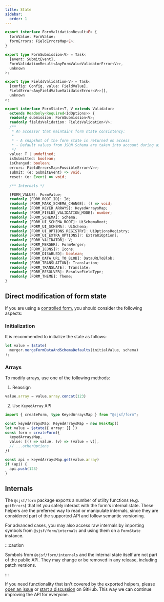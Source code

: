 ```yaml
---
title: State
sidebar:
  order: 1
---
```


```typescript
export interface FormValidationResult<E> {
  formValue: FormValue;
  formErrors: FieldErrorsMap<E>;
}

export type FormSubmission<V> = Task<
  [event: SubmitEvent],
  FormValidationResult<AnyFormValueValidatorError<V>>,
  unknown
>;

export type FieldsValidation<V> = Task<
  [config: Config, value: FieldValue],
  FieldError<AnyFieldValueValidatorError<V>>[],
  unknown
>;

export interface FormState<T, V extends Validator>
  extends Readonly<Required<IdOptions>> {
  readonly submission: FormSubmission<V>;
  readonly fieldsValidation: FieldsValidation<V>;
  /**
   * An accessor that maintains form state consistency:
   *
   * - A snapshot of the form state is returned on access
   * - Default values from JSON Schema are taken into account during assignment
   */
  value: T | undefined;
  isSubmitted: boolean;
  isChanged: boolean;
  errors: FieldErrorsMap<PossibleError<V>>;
  submit: (e: SubmitEvent) => void;
  reset: (e: Event) => void;

  /** Internals */

  [FORM_VALUE]: FormValue;
  readonly [FORM_ROOT_ID]: Id;
  readonly [FORM_MARK_SCHEMA_CHANGE]: () => void;
  readonly [FORM_KEYED_ARRAYS]: KeyedArraysMap;
  readonly [FORM_FIELDS_VALIDATION_MODE]: number;
  readonly [FORM_SCHEMA]: Schema;
  readonly [FORM_UI_SCHEMA_ROOT]: UiSchemaRoot;
  readonly [FORM_UI_SCHEMA]: UiSchema;
  readonly [FORM_UI_OPTIONS_REGISTRY]: UiOptionsRegistry;
  readonly [FORM_UI_EXTRA_OPTIONS]?: ExtraUiOptions;
  readonly [FORM_VALIDATOR]: V;
  readonly [FORM_MERGER]: FormMerger;
  readonly [FORM_ICONS]?: Icons;
  readonly [FORM_DISABLED]: boolean;
  readonly [FORM_DATA_URL_TO_BLOB]: DataURLToBlob;
  readonly [FORM_TRANSLATION]: Translation;
  readonly [FORM_TRANSLATE]: Translate;
  readonly [FORM_RESOLVER]: ResolveFieldType;
  readonly [FORM_THEME]: Theme;
}
```

## Direct modification of form state

If you are using a [controlled form](../../guides/quickstart/#controlled-form), 
you should consider the following aspects:

### Initialization

It is recommended to initialize the state as follows:

```ts
let value = $state(
  merger.mergeFormDataAndSchemaDefaults(initialValue, schema)
);
```

### Arrays

To modify arrays, use one of the following methods:

1. Reassign

```ts
value.array = value.array.concat(123)
```

2. Use `KeyedArray` API

```ts
import { createForm, type KeyedArraysMap } from "@sjsf/form";

const keyedArraysMap: KeyedArraysMap = new WeakMap()
let value = $state({ array: [] })
const form = createForm({
  keyedArraysMap,
  value: [() => value, (v) => (value = v)],
  // ...otherOptions
})

const api = keyedArraysMap.get(value.array)
if (api) {
  api.push(123)
}
```

## Internals

The `@sjsf/form` package exports a number of utility functions (e.g. `getErrors`)
that let you safely interact with the form's internal state.
These helpers are the preferred way to read or manipulate internals,
since they are considered part of the supported API and follow semantic versioning.

For advanced cases, you may also access raw internals
by importing symbols from `@sjsf/form/internals` and using them on a `FormState` instance.

:::caution

Symbols from `@sjsf/form/internals` and the internal state itself
are not part of the public API.
They may change or be removed in any release, including patch versions.

:::

If you need functionality that isn't covered by the exported helpers,
please [open an issue](https://github.com/x0k/svelte-jsonschema-form/issues/new/choose)
or [start a discussion](https://github.com/x0k/svelte-jsonschema-form/discussions/new/choose)
on GitHub.
This way we can continue improving the API for everyone.
